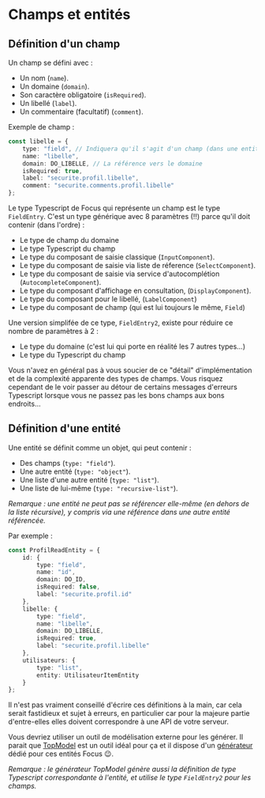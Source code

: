 
<Meta title="Modèle métier/Champs et entités" />

# Champs et entités

## Définition d'un champ

Un champ se défini avec :

-   Un nom (`name`).
-   Un domaine (`domain`).
-   Son caractère obligatoire (`isRequired`).
-   Un libellé (`label`).
-   Un commentaire (facultatif) (`comment`).

Exemple de champ :

```ts
const libelle = {
    type: "field", // Indiquera qu'il s'agit d'un champ (dans une entité)
    name: "libelle",
    domain: DO_LIBELLE, // La référence vers le domaine
    isRequired: true,
    label: "securite.profil.libelle",
    comment: "securite.comments.profil.libelle"
};
```

Le type Typescript de Focus qui représente un champ est le type `FieldEntry`. C'est un type générique avec 8 paramètres (!!) parce qu'il doit contenir (dans
l'ordre) :

-   Le type de champ du domaine
-   Le type Typescript du champ
-   Le type du composant de saisie classique (`InputComponent`).
-   Le type du composant de saisie via liste de réference (`SelectComponent`).
-   Le type du composant de saisie via service d'autocomplétion (`AutocompleteComponent`).
-   Le type du composant d'affichage en consultation, (`DisplayComponent`).
-   Le type du composant pour le libellé, (`LabelComponent`)
-   Le type du composant de champ (qui est lui toujours le même, `Field`)

Une version simplifée de ce type, `FieldEntry2`, existe pour réduire ce nombre de paramètres à 2 :

-   Le type du domaine (c'est lui qui porte en réalité les 7 autres types...)
-   Le type du Typescript du champ

Vous n'avez en général pas à vous soucier de ce "détail" d'implémentation et de la complexité apparente des types de champs. Vous risquez cependant de le
voir passer au détour de certains messages d'erreurs Typescript lorsque vous ne passez pas les bons champs aux bons endroits...

## Définition d'une entité

Une entité se définit comme un objet, qui peut contenir :

-   Des champs (`type: "field"`).
-   Une autre entité (`type: "object"`).
-   Une liste d'une autre entité (`type: "list"`).
-   Une liste de lui-même (`type: "recursive-list"`).

_Remarque : une entité ne peut pas se référencer elle-même (en dehors de la liste récursive), y compris via une référence dans une autre entité référencée._

Par exemple :

```ts
const ProfilReadEntity = {
    id: {
        type: "field",
        name: "id",
        domain: DO_ID,
        isRequired: false,
        label: "securite.profil.id"
    },
    libelle: {
        type: "field",
        name: "libelle",
        domain: DO_LIBELLE,
        isRequired: true,
        label: "securite.profil.libelle"
    },
    utilisateurs: {
        type: "list",
        entity: UtilisateurItemEntity
    }
};
```

Il n'est pas vraiment conseillé d'écrire ces définitions à la main, car cela serait fastidieux et sujet à erreurs, en particulier car pour la majeure partie d'entre-elles
elles doivent correspondre à une API de votre serveur.

Vous devriez utiliser un outil de modélisation externe pour les générer. Il parait que [TopModel](https://klee-contrib.github.io/topmodel) est un outil idéal pour ça et il dispose d'un [générateur](https://klee-contrib.github.io/topmodel/#/generator/js) dédié pour
ces entités Focus 😉.

_Remarque : le générateur TopModel génère aussi la définition de type Typescript correspondante à l'entité, et utilise le type `FieldEntry2` pour les champs._
